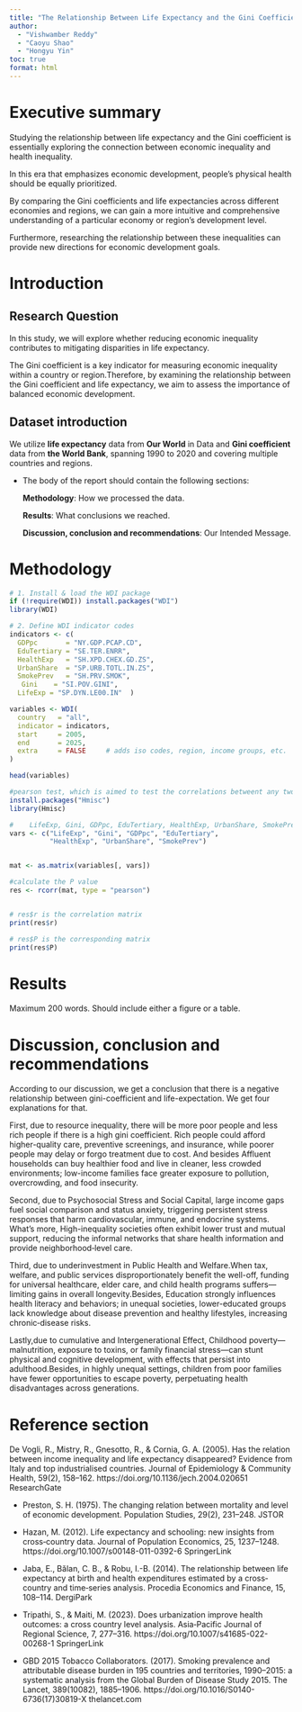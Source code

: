 ```yaml
---
title: "The Relationship Between Life Expectancy and the Gini Coefficient"
author:
  - "Vishwamber Reddy"
  - "Caoyu Shao"
  - "Hongyu Yin"
toc: true
format: html
---
```


# **Executive summary**

Studying the relationship between life expectancy and the Gini coefficient is essentially exploring the connection between economic inequality and health inequality.

In this era that emphasizes economic development, people's physical health should be equally prioritized.

By comparing the Gini coefficients and life expectancies across different economies and regions, we can gain a more intuitive and comprehensive understanding of a particular economy or region's development level.

Furthermore, researching the relationship between these inequalities can provide new directions for economic development goals.

# **Introduction**

## **Research Question**

In this study, we will explore whether reducing economic inequality contributes to mitigating disparities in life expectancy.

The Gini coefficient is a key indicator for measuring economic inequality within a country or region.Therefore, by examining the relationship between the Gini coefficient and life expectancy, we aim to assess the importance of balanced economic development.

## **Dataset introduction**

We utilize **life expectancy** data from **Our World** in Data and **Gini coefficient** data from **the World Bank**, spanning 1990 to 2020 and covering multiple countries and regions.

-   The body of the report should contain the following sections:

    **Methodology**: How we processed the data.

    **Results**: What conclusions we reached.

    **Discussion, conclusion and recommendations**: Our Intended Message.

# **Methodology**

```r
# 1. Install & load the WDI package
if (!require(WDI)) install.packages("WDI")
library(WDI)

# 2. Define WDI indicator codes
indicators <- c(
  GDPpc       = "NY.GDP.PCAP.CD",     
  EduTertiary = "SE.TER.ENRR",       
  HealthExp   = "SH.XPD.CHEX.GD.ZS",  
  UrbanShare  = "SP.URB.TOTL.IN.ZS",  
  SmokePrev   = "SH.PRV.SMOK",        
   Gini    = "SI.POV.GINI",    
  LifeExp = "SP.DYN.LE00.IN"  )

variables <- WDI(
  country   = "all",
  indicator = indicators,
  start     = 2005,
  end       = 2025,
  extra     = FALSE     # adds iso codes, region, income groups, etc.
)

head(variables)
```

```r
#pearson test, which is aimed to test the correlations betweent any two variables
install.packages("Hmisc")
library(Hmisc)

#    LifeExp, Gini, GDPpc, EduTertiary, HealthExp, UrbanShare, SmokePrev
vars <- c("LifeExp", "Gini", "GDPpc", "EduTertiary",
          "HealthExp", "UrbanShare", "SmokePrev")


mat <- as.matrix(variables[, vars])

#calculate the P value
res <- rcorr(mat, type = "pearson")


# res$r is the correlation matrix
print(res$r)

# res$P is the corresponding matrix
print(res$P)

```

# **Results**

Maximum 200 words. Should include either a figure or a table.

# **Discussion, conclusion and recommendations**
According to our discussion, we get a conclusion that there is a negative 
relationship between gini-coefficient and life-expectation. 
We get four explanations for that.

First, due to resource inequality, there will be more poor people and 
less rich people if there is a high gini coefficient. Rich people could afford
higher-quality care, preventive screenings, and insurance, while 
poorer people may delay or forgo treatment due to cost. And besides Affluent 
households can buy healthier food and live in cleaner, less crowded 
environments; low-income families face greater exposure to pollution, 
overcrowding, and food insecurity.

Second, due to Psychosocial Stress and Social Capital, large income gaps fuel 
social comparison and status anxiety, triggering persistent stress responses 
that harm cardiovascular, immune, and endocrine systems. What's more, 
High-inequality societies often exhibit lower trust and mutual support, 
reducing the informal networks that share health information and 
provide neighborhood‐level care.

Third, due to underinvestment in Public Health and Welfare.When tax, welfare,
and public services disproportionately benefit the well-off, funding for 
universal healthcare, elder care, and child health programs suffers—limiting 
gains in overall longevity.Besides, Education strongly influences health 
literacy and behaviors; in unequal societies, lower-educated groups 
lack knowledge about disease prevention and healthy lifestyles, increasing
chronic‐disease risks.

Lastly,due to cumulative and Intergenerational Effect, Childhood 
poverty—malnutrition, exposure to toxins, or family financial stress—can 
stunt physical and cognitive development, with effects that persist into 
adulthood.Besides, in highly unequal settings, children from poor families 
have fewer opportunities to escape poverty, perpetuating health 
disadvantages across generations.

# **Reference section**

De Vogli, R., Mistry, R., Gnesotto, R., & Cornia, G. A. (2005). Has
    the relation between income inequality and life expectancy
    disappeared? Evidence from Italy and top industrialised countries.
    Journal of Epidemiology & Community Health, 59(2), 158–162.
    https://doi.org/10.1136/jech.2004.020651 ResearchGate

-   Preston, S. H. (1975). The changing relation between mortality and
    level of economic development. Population Studies, 29(2), 231–248.
    JSTOR

-   Hazan, M. (2012). Life expectancy and schooling: new insights from
    cross‐country data. Journal of Population Economics, 25, 1237–1248.
    https://doi.org/10.1007/s00148-011-0392-6 SpringerLink

-   Jaba, E., Bălan, C. B., & Robu, I.-B. (2014). The relationship
    between life expectancy at birth and health expenditures estimated
    by a cross‐country and time‐series analysis. Procedia Economics and
    Finance, 15, 108–114. DergiPark

-   Tripathi, S., & Maiti, M. (2023). Does urbanization improve health
    outcomes: a cross country level analysis. Asia‐Pacific Journal of
    Regional Science, 7, 277–316.
    https://doi.org/10.1007/s41685-022-00268-1 SpringerLink

-   GBD 2015 Tobacco Collaborators. (2017). Smoking prevalence and
    attributable disease burden in 195 countries and territories,
    1990–2015: a systematic analysis from the Global Burden of Disease
    Study 2015. The Lancet, 389(10082), 1885–1906.
    https://doi.org/10.1016/S0140-6736(17)30819-X thelancet.com


